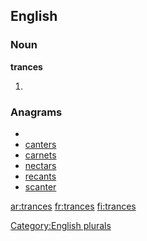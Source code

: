 ==English==

===Noun===
'''trances'''

# {{plural of|[[trance]]}}

===Anagrams===
* {{alphagram|acenrst}}
* [[canters#English|canters]]
* [[carnets#English|carnets]]
* [[nectars#English|nectars]]
* [[recants#English|recants]]
* [[scanter#English|scanter]]

[[Category:English plurals]]

[[ar:trances]]
[[fr:trances]]
[[fi:trances]]